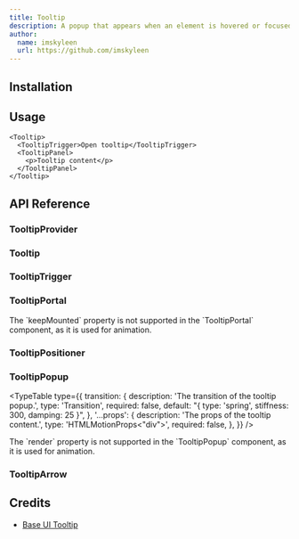 ```yaml
---
title: Tooltip
description: A popup that appears when an element is hovered or focused, showing a hint for sighted users.
author:
  name: imskyleen
  url: https://github.com/imskyleen
---
```


<ComponentPreview name="demo-components-base-tooltip" />

## Installation

<ComponentInstallation name="components-base-tooltip" />

## Usage

```tsx
<Tooltip>
  <TooltipTrigger>Open tooltip</TooltipTrigger>
  <TooltipPanel>
    <p>Tooltip content</p>
  </TooltipPanel>
</Tooltip>
```

## API Reference

### TooltipProvider

<ExternalLink
  href="https://base-ui.com/react/components/tooltip#provider"
  text="Base UI API Reference - Tooltip.Provider"
/>

### Tooltip

<ExternalLink
  href="https://base-ui.com/react/components/tooltip#root"
  text="Base UI API Reference - Tooltip.Root"
/>

### TooltipTrigger

<ExternalLink
  href="https://base-ui.com/react/components/tooltip#trigger"
  text="Base UI API Reference - Tooltip.Trigger"
/>

### TooltipPortal

<ExternalLink
  href="https://base-ui.com/react/components/tooltip#portal"
  text="Base UI API Reference - Tooltip.Portal"
/>

<Callout type="info">
  The `keepMounted` property is not supported in the `TooltipPortal` component,
  as it is used for animation.
</Callout>

### TooltipPositioner

<ExternalLink
  href="https://base-ui.com/react/components/tooltip#positioner"
  text="Base UI API Reference - Popover.Positioner"
/>

### TooltipPopup

<ExternalLink
  href="https://base-ui.com/react/components/tooltip#popup"
  text="Base UI API Reference - Tooltip.Popup"
/>

<TypeTable
  type={{
    transition: {
      description: 'The transition of the tooltip popup.',
      type: 'Transition',
      required: false,
      default: "{ type: 'spring', stiffness: 300, damping: 25 }",
    },
    '...props': {
      description: 'The props of the tooltip content.',
      type: 'HTMLMotionProps<"div">',
      required: false,
    },
  }}
/>

<Callout type="info">
  The `render` property is not supported in the `TooltipPopup` component, as it
  is used for animation.
</Callout>

### TooltipArrow

<ExternalLink
  href="https://base-ui.com/react/components/tooltip#arrow"
  text="Base UI API Reference - Tooltip.Arrow"
/>

## Credits

- [Base UI Tooltip](https://base-ui.com/react/components/tooltip)
